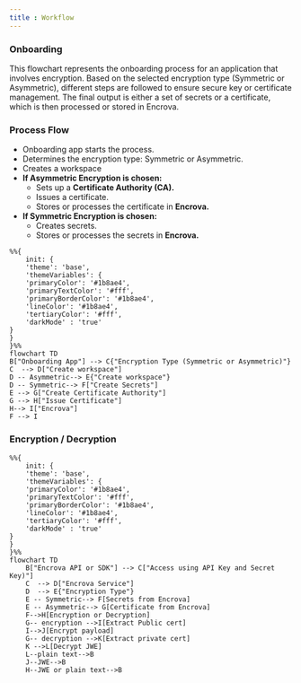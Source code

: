 ```yaml
---
title : Workflow
---
```



### Onboarding
This flowchart represents the onboarding process for an application that involves encryption. Based on the selected encryption type (Symmetric or Asymmetric), different steps are followed to ensure secure key or certificate management. The final output is either a set of secrets or a certificate, which is then processed or stored in Encrova.
### Process Flow
<ul>
    <li>Onboarding app starts the process.</li>
    <li>Determines the encryption type: Symmetric or Asymmetric.</li>
    <li>Creates a workspace</li>
    <li>
        <b>If Asymmetric Encryption is chosen:</b>
        <ul>
            <li>Sets up a <b>Certificate Authority (CA).</b></li>
            <li>Issues a certificate.</li>
            <li>Stores or processes the certificate in <b>Encrova.</b></li>
        </ul>
    </li>
    <li>
        <b>If Symmetric Encryption is chosen:</b>
        <ul>
            <li>Creates secrets.</li>
            <li>Stores or processes the secrets in <b>Encrova.</b></li>
        </ul>
    </li>

</ul>

```mermaid
%%{
    init: {
    'theme': 'base',
    'themeVariables': {
    'primaryColor': '#1b8ae4',
    'primaryTextColor': '#fff',
    'primaryBorderColor': '#1b8ae4',
    'lineColor': '#1b8ae4',
    'tertiaryColor': '#fff',
    'darkMode' : 'true'
}
}
}%%
flowchart TD
B["Onboarding App"] --> C{"Encryption Type (Symmetric or Asymmetric)"}
C  --> D["Create workspace"]
D -- Asymmetric--> E{"Create workspace"}
D -- Symmetric--> F["Create Secrets"]
E --> G["Create Certificate Authority"]
G --> H["Issue Certificate"]
H--> I["Encrova"]
F --> I

```

### Encryption / Decryption

```mermaid
%%{
    init: {
    'theme': 'base',
    'themeVariables': {
    'primaryColor': '#1b8ae4',
    'primaryTextColor': '#fff',
    'primaryBorderColor': '#1b8ae4',
    'lineColor': '#1b8ae4',
    'tertiaryColor': '#fff',
    'darkMode' : 'true'
}
}
}%%
flowchart TD
    B["Encrova API or SDK"] --> C["Access using API Key and Secret Key)"]
    C  --> D["Encrova Service"]
    D  --> E{"Encryption Type"}
    E -- Symmetric--> F[Secrets from Encrova]
    E -- Asymmetric--> G[Certificate from Encrova]
    F-->H[Encryption or Decryption]
    G-- encryption -->I[Extract Public cert]
    I-->J[Encrypt payload]
    G-- decryption -->K[Extract private cert]
    K -->L[Decrypt JWE]
    L--plain text-->B
    J--JWE-->B
    H--JWE or plain text-->B
```